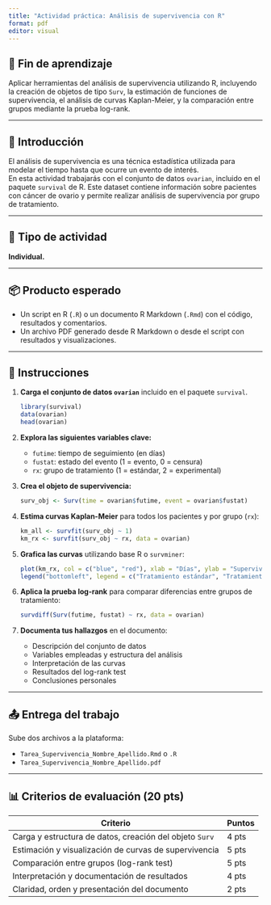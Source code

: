 ```yaml
---
title: "Actividad práctica: Análisis de supervivencia con R"
format: pdf
editor: visual
---
```


## 🎯 Fin de aprendizaje

Aplicar herramientas del análisis de supervivencia utilizando R, incluyendo la creación de objetos de tipo `Surv`, la estimación de funciones de supervivencia, el análisis de curvas Kaplan-Meier, y la comparación entre grupos mediante la prueba log-rank.

------------------------------------------------------------------------

## 🧭 Introducción

El análisis de supervivencia es una técnica estadística utilizada para modelar el tiempo hasta que ocurre un evento de interés.\
En esta actividad trabajarás con el conjunto de datos `ovarian`, incluido en el paquete `survival` de R. Este dataset contiene información sobre pacientes con cáncer de ovario y permite realizar análisis de supervivencia por grupo de tratamiento.

------------------------------------------------------------------------

## 📝 Tipo de actividad

**Individual.**

------------------------------------------------------------------------

## 📦 Producto esperado

-   Un script en R (`.R`) o un documento R Markdown (`.Rmd`) con el código, resultados y comentarios.
-   Un archivo PDF generado desde R Markdown o desde el script con resultados y visualizaciones.

------------------------------------------------------------------------

## 🔧 Instrucciones

1.  **Carga el conjunto de datos `ovarian`** incluido en el paquete `survival`.

    ``` r
    library(survival)
    data(ovarian)
    head(ovarian)
    ```

2.  **Explora las siguientes variables clave:**

    -   `futime`: tiempo de seguimiento (en días)
    -   `fustat`: estado del evento (1 = evento, 0 = censura)
    -   `rx`: grupo de tratamiento (1 = estándar, 2 = experimental)

3.  **Crea el objeto de supervivencia:**

    ``` r
    surv_obj <- Surv(time = ovarian$futime, event = ovarian$fustat)
    ```

4.  **Estima curvas Kaplan-Meier** para todos los pacientes y por grupo (`rx`):

    ``` r
    km_all <- survfit(surv_obj ~ 1)
    km_rx <- survfit(surv_obj ~ rx, data = ovarian)
    ```

5.  **Grafica las curvas** utilizando base R o `survminer`:

    ``` r
    plot(km_rx, col = c("blue", "red"), xlab = "Días", ylab = "Supervivencia")
    legend("bottomleft", legend = c("Tratamiento estándar", "Tratamiento experimental"), col = c("blue", "red"), lty = 1)
    ```

6.  **Aplica la prueba log-rank** para comparar diferencias entre grupos de tratamiento:

    ``` r
    survdiff(Surv(futime, fustat) ~ rx, data = ovarian)
    ```

7.  **Documenta tus hallazgos** en el documento:

    -   Descripción del conjunto de datos
    -   Variables empleadas y estructura del análisis
    -   Interpretación de las curvas
    -   Resultados del log-rank test
    -   Conclusiones personales

------------------------------------------------------------------------

## 📤 Entrega del trabajo

Sube dos archivos a la plataforma:

-   `Tarea_Supervivencia_Nombre_Apellido.Rmd` o `.R`
-   `Tarea_Supervivencia_Nombre_Apellido.pdf`

------------------------------------------------------------------------

## 📊 Criterios de evaluación (20 pts)

| Criterio                                                | Puntos |
|---------------------------------------------------------|--------|
| Carga y estructura de datos, creación del objeto `Surv` | 4 pts  |
| Estimación y visualización de curvas de supervivencia   | 5 pts  |
| Comparación entre grupos (log-rank test)                | 5 pts  |
| Interpretación y documentación de resultados            | 4 pts  |
| Claridad, orden y presentación del documento            | 2 pts  |

